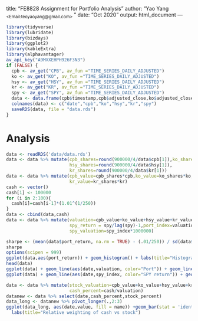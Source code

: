 
title: "FE8828 Assignment for Portfolio Analysis"
author: "Yao Yang <sub> <Email:teoyaoyang@gmail.com> </sub>"
date: "Oct 2020"
output: html_document
---

```r
library(tidyverse)
library(lubridate)
library(bizdays)
library(ggplot2)
library(kableExtra)
library(alphavantager)
av_api_key("A9MXXEHPH926F3N3")
if (FALSE) {
  cpb <- av_get("CPB", av_fun ="TIME_SERIES_DAILY_ADJUSTED")
  ko <- av_get("KO", av_fun ="TIME_SERIES_DAILY_ADJUSTED")
  hsy <- av_get("HSY", av_fun ="TIME_SERIES_DAILY_ADJUSTED")
  kr <- av_get("KR", av_fun ="TIME_SERIES_DAILY_ADJUSTED")
  spy <- av_get("SPY", av_fun ="TIME_SERIES_DAILY_ADJUSTED")
  data <- data.frame(cpb$timestamp,cpb$adjusted_close,ko$adjusted_close,hsy$adjusted_close,kr$adjusted_close,spy$adjusted_close)
  colnames(data) <- c("date","cpb","ko","hsy","kr","spy")
  saveRDS(data, file = "data.rds")
}
```

# Analysis
```r
data <- readRDS('data/data.rds')
data <- data %>% mutate(cpb_shares=round(900000/4/data$cpb[1]),ko_shares=round(900000/4/data$ko[1]),
                        hsy_shares=round(900000/4/data$hsy[1]),
                        kr_shares=round(900000/4/data$kr[1]))
data <- data %>% mutate(cpb_value=cpb_shares*cpb,ko_value=ko_shares*ko,hsy_value=hsy_shares*hsy,
                        kr_value=kr_shares*kr)
cash <- vector()
cash[1] <- 100000                
for (i in 2:100){
  cash[i]=cash[i-1]*(1.01^(1/250))
}
data <- cbind(data,cash)
data <- data %>% mutate(valuation=cpb_value+ko_value+hsy_value+kr_value+cash,port_return=valuation/lag(valuation)-1,
                        spy_return = spy/lag(spy)-1,port_index=valuation/valuation[1],spy_index=spy/spy[1],
                        spy_valuation=spy_index*1000000)

sharpe <- (mean(data$port_return, na.rm = TRUE) - (.01/250)) / sd(data$port_return, na.rm=TRUE)
sharpe
options(scipen = 999)
ggplot(data,aes(port_return)) + geom_histogram() + labs(title="Histogram of daily returns")
head(data)
ggplot(data) + geom_line(aes(date,valuation, color="Port")) + geom_line(aes(date,spy_valuation, color="SPY")) +  labs(title="Valuation of portfolio vs SPY")
ggplot(data) + geom_line(aes(date,spy_index, color="SPY return")) + geom_line(aes(date,port_index, color="Portfolio return")) + labs(title="Relative return of portfolio vs SPY (rebased to 1)")

data <- data %>% mutate(stock_valuation=cpb_value+ko_value+hsy_value+kr_value, stock_percent=stock_valuation/valuation,
                        cash_percent=cash/valuation)
datanew <- data %>% select(date,cash_percent,stock_percent)
data_long <- datanew %>% pivot_longer(.,2:3)
ggplot(data_long, aes(date,value, fill = name)) +geom_bar(stat = 'identity') + coord_cartesian(ylim = c(.85, 1)) +
  labs(title="Relative weighting of cash vs stock")

```

